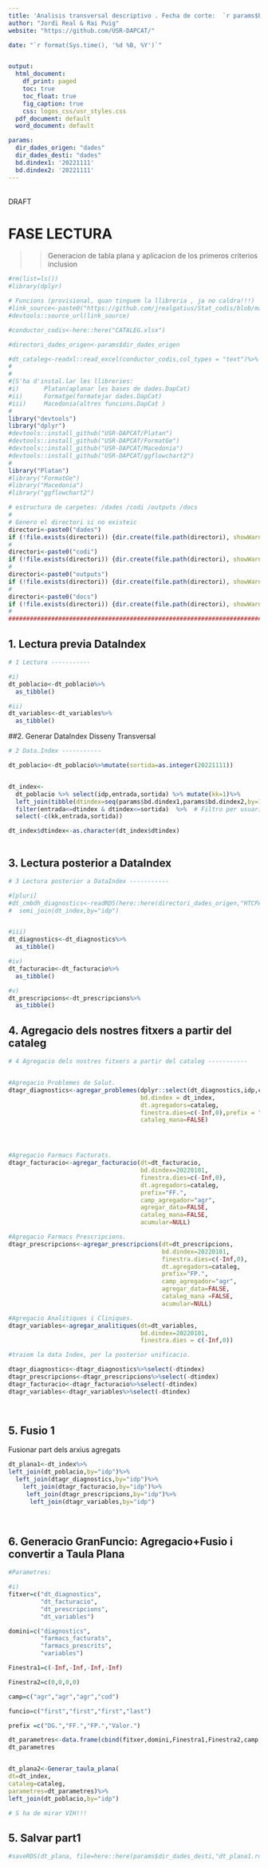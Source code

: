 ```yaml
---
title: 'Analisis transversal descriptivo . Fecha de corte:  `r params$bd.dindex1`'
author: "Jordi Real & Rai Puig"
website: "https://github.com/USR-DAPCAT/"

date: "`r format(Sys.time(), '%d %B, %Y')`"


output:
  html_document:
    df_print: paged
    toc: true
    toc_float: true
    fig_caption: true
    css: logos_css/usr_styles.css
  pdf_document: default
  word_document: default

params:
  dir_dades_origen: "dades" 
  dir_dades_desti: "dades" 
  bd.dindex1: '20221111'
  bd.dindex2: '20221111'
---
```



&nbsp;
<script>
   $(document).ready(function() {
     $head = $('#header');
     $head.prepend('<img src=\"https://www.idiapjgol.org/images/logo.png\" style=\"float: right ;width: 130px;\"/>')
     $head.prepend('<img src=\"https://avatars2.githubusercontent.com/u/57066591?s=200&v=4\" style=\"margin-left:25% ;width: 80px;\"/>')
     $head.prepend('<img src=\"logoDAP_Cat.png\" style=\"float: left:1;width: 185px;\"/>')
   });
</script>



<div class="watermark">DRAFT</div>




# FASE LECTURA

>> Generacion de tabla plana y aplicacion de los primeros criterios inclusion 

```r
#rm(list=ls())
#library(dplyr)

# Funcions (provisional, quan tinguem la llibreria , ja no caldra!!!) 
#link_source<-paste0("https://github.com/jrealgatius/Stat_codis/blob/master/funcions_propies.R","?raw=T")
#devtools::source_url(link_source)

#conductor_codis<-here::here("CATALEG.xlsx")

#directori_dades_origen<-params$dir_dades_origen

#dt_cataleg<-readxl::read_excel(conductor_codis,col_types = "text")%>% select(cod,domini,agr,agr_Farmac,DM2)
#
#
#[S'ha d'instal.lar les llibreries:
#i)       Platan(aplanar les bases de dades.DapCat)
#ii)      Formatge(formatejar dades.DapCat)
#iii)     Macedonia(altres funcions.DapCat )
#
library("devtools")
library("dplyr")
#devtools::install_github("USR-DAPCAT/Platan")
#devtools::install_github("USR-DAPCAT/FormatGe")
#devtools::install_github("USR-DAPCAT/Macedonia")
#devtools::install_github("USR-DAPCAT/ggflowchart2")
#
library("Platan")
#library("FormatGe")
#library("Macedonia")
#library("ggflowchart2")
```

```r
# estructura de carpetes: /dades /codi /outputs /docs
#
# Genero el directori si no existeic
directori<-paste0("dades")
if (!file.exists(directori)) {dir.create(file.path(directori), showWarnings = FALSE)}
#  
directori<-paste0("codi")
if (!file.exists(directori)) {dir.create(file.path(directori), showWarnings = FALSE)}
#
directori<-paste0("outputs")
if (!file.exists(directori)) {dir.create(file.path(directori), showWarnings = FALSE)}
#
directori<-paste0("docs")
if (!file.exists(directori)) {dir.create(file.path(directori), showWarnings = FALSE)}
#
#######################################################################################

```
## 1. Lectura previa DataIndex 
```r

# 1 Lectura -----------

#i)
dt_poblacio<-dt_poblacio%>%
  as_tibble()

#ii)
dt_variables<-dt_variables%>%
  as_tibble()

```
##2. Generar DataIndex Disseny Transversal
```r

# 2 Data.Index -----------

dt_poblacio<-dt_poblacio%>%mutate(sortida=as.integer(20221111))


dt_index<-
  dt_poblacio %>% select(idp,entrada,sortida) %>% mutate(kk=1)%>%
  left_join(tibble(dtindex=seq(params$bd.dindex1,params$bd.dindex2,by=10000),kk=1),by="kk")%>%
  filter(entrada<=dtindex & dtindex<=sortida)  %>%  # Filtro per usuari actiu en data index
  select(-c(kk,entrada,sortida))

dt_index$dtindex<-as.character(dt_index$dtindex)



```

## 3. Lectura posterior a DataIndex 

```r

# 3 Lectura posterior a DataIndex -----------

#[pluri]
#dt_cmbdh_diagnostics<-readRDS(here::here(directori_dades_origen,"HTCPANCR_entregable_cmbdh_diagnostics_20210701_235119.rds")) %>% #as_tibble()  %>% 
#  semi_join(dt_index,by="idp")


#iii)
dt_diagnostics<-dt_diagnostics%>%
  as_tibble()

#iv)
dt_facturacio<-dt_facturacio%>%
  as_tibble()

#v)
dt_prescripcions<-dt_prescripcions%>%
  as_tibble()


```


## 4. Agregacio dels nostres fitxers a partir del cataleg

```r

# 4 Agregacio dels nostres fitxers a partir del cataleg -----------


#Agregacio Problemes de Salut.
dtagr_diagnostics<-agregar_problemes(dplyr::select(dt_diagnostics,idp,cod,dat),
                                     bd.dindex = dt_index,
                                     dt.agregadors=cataleg,
                                     finestra.dies=c(-Inf,0),prefix = "DG.",
                                     cataleg_mana=FALSE)




#Agregacio Farmacs Facturats.
dtagr_facturacio<-agregar_facturacio(dt=dt_facturacio,
                                     bd.dindex=20220101,
                                     finestra.dies=c(-Inf,0),
                                     dt.agregadors=cataleg,
                                     prefix="FF.",
                                     camp_agregador="agr",
                                     agregar_data=FALSE,
                                     cataleg_mana=FALSE,
                                     acumular=NULL)

#Agregacio Farmacs Prescripcions.
dtagr_prescripcions<-agregar_prescripcions(dt=dt_prescripcions,
                                           bd.dindex=20220101,
                                           finestra.dies=c(-Inf,0),
                                           dt.agregadors=cataleg,
                                           prefix="FP.",
                                           camp_agregador="agr",
                                           agregar_data=FALSE,
                                           cataleg_mana =FALSE,
                                           acumular=NULL)

#Agregacio Analitiques i Cliniques.
dtagr_variables<-agregar_analitiques(dt=dt_variables,
                                     bd.dindex=20220101,
                                     finestra.dies = c(-Inf,0))

#traiem la data Index, per la posterior unificacio.

dtagr_diagnostics<-dtagr_diagnostics%>%select(-dtindex)
dtagr_prescripcions<-dtagr_prescripcions%>%select(-dtindex)
dtagr_facturacio<-dtagr_facturacio%>%select(-dtindex)
dtagr_variables<-dtagr_variables%>%select(-dtindex)




```


## 5. Fusio 1

Fusionar part dels arxius agregats 
 
```r


dt_plana1<-dt_index%>%
left_join(dt_poblacio,by="idp")%>%
  left_join(dtagr_diagnostics,by="idp")%>%
    left_join(dtagr_facturacio,by="idp")%>%
     left_join(dtagr_prescripcions,by="idp")%>%
      left_join(dtagr_variables,by="idp")
       
  


```
## 6. Generacio GranFuncio: Agregacio+Fusio i convertir a Taula Plana
```r

#Parametres:

#i)
fitxer=c("dt_diagnostics",
         "dt_facturacio",
         "dt_prescripcions",
         "dt_variables")

domini=c("diagnostics",
         "farmacs_facturats",
         "farmacs_prescrits",
         "variables")

Finestra1=c(-Inf,-Inf,-Inf,-Inf)

Finestra2=c(0,0,0,0)

camp=c("agr","agr","agr","cod")

funcio=c("first","first","first","last")

prefix =c("DG.","FF.","FP.","Valor.")

dt_parametres<-data.frame(cbind(fitxer,domini,Finestra1,Finestra2,camp,prefix,funcio))
dt_parametres


dt_plana2<-Generar_taula_plana(
dt=dt_index,
cataleg=cataleg,
parametres=dt_parametres)%>%
left_join(dt_poblacio,by="idp")

# S ha de mirar VIH!!!


```

## 5. Salvar part1 
```r
#saveRDS(dt_plana, file=here::here(params$dir_dades_desti,"dt_plana1.rds"))

```
